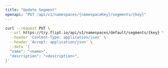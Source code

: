 ```yaml
---
title: "Update Segment"
openapi: "PUT /api/v1/namespaces/{namespaceKey}/segments/{key}"
---
```


<RequestExample>

```bash
curl --request PUT \
  --url https://try.flipt.io/api/v1/namespaces/default/segments/{key} \
  --header 'Content-Type: application/json' \
  --header 'Accept: application/json' \
  --data '{
  "name": "<name>",
  "description": "<description>",
}'
```

</RequestExample>
